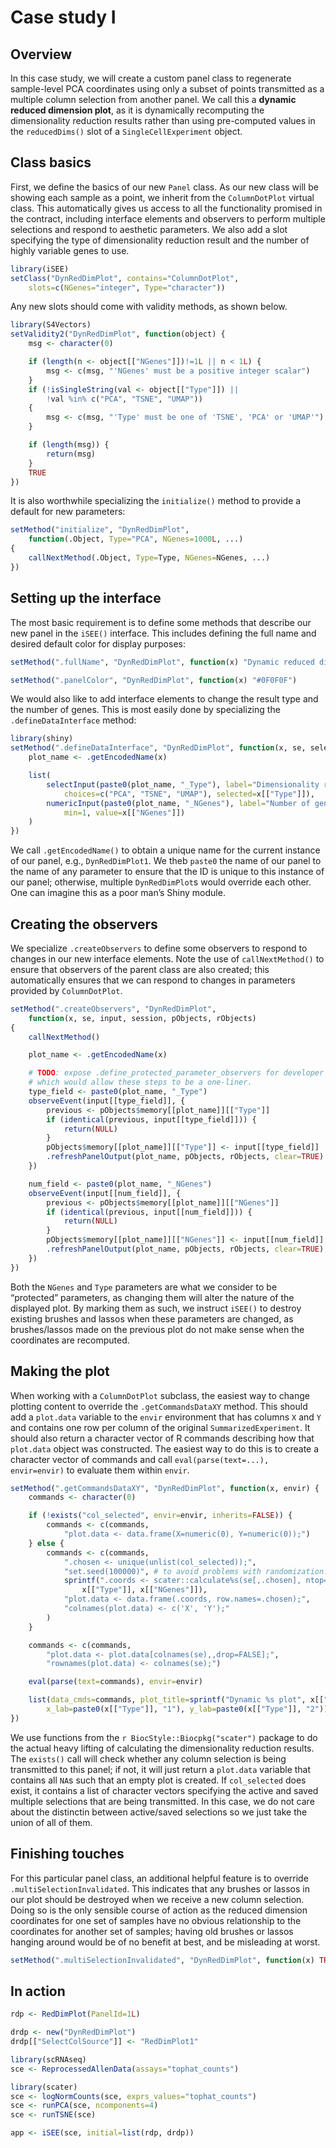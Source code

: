 # Case study I 

## Overview

In this case study, we will create a custom panel class to regenerate sample-level PCA coordinates using only a subset of points transmitted as a multiple column selection from another panel.
We call this a **dynamic reduced dimension plot**, as it is dynamically recomputing the dimensionality reduction results rather than using pre-computed values in the `reducedDims()` slot of a `SingleCellExperiment` object.

## Class basics

First, we define the basics of our new `Panel` class.
As our new class will be showing each sample as a point, we inherit from the `ColumnDotPlot` virtual class.
This automatically gives us access to all the functionality promised in the contract, 
including interface elements and observers to perform multiple selections and respond to aesthetic parameters.
We also add a slot specifying the type of dimensionality reduction result and the number of highly variable genes to use. 

```r
library(iSEE)
setClass("DynRedDimPlot", contains="ColumnDotPlot",
    slots=c(NGenes="integer", Type="character"))
```

Any new slots should come with validity methods, as shown below.

```r
library(S4Vectors)
setValidity2("DynRedDimPlot", function(object) {
    msg <- character(0)

    if (length(n <- object[["NGenes"]])!=1L || n < 1L) {
        msg <- c(msg, "'NGenes' must be a positive integer scalar") 
    }
    if (!isSingleString(val <- object[["Type"]]) || 
        !val %in% c("PCA", "TSNE", "UMAP")) 
    {
        msg <- c(msg, "'Type' must be one of 'TSNE', 'PCA' or 'UMAP'")
    }

    if (length(msg)) {
        return(msg)
    }
    TRUE
})
```

It is also worthwhile specializing the `initialize()` method to provide a default for new parameters:

```r
setMethod("initialize", "DynRedDimPlot", 
    function(.Object, Type="PCA", NGenes=1000L, ...) 
{
    callNextMethod(.Object, Type=Type, NGenes=NGenes, ...)
})
```

## Setting up the interface

The most basic requirement is to define some methods that describe our new panel in the `iSEE()` interface.
This includes defining the full name and desired default color for display purposes:

```r
setMethod(".fullName", "DynRedDimPlot", function(x) "Dynamic reduced dimension plot")

setMethod(".panelColor", "DynRedDimPlot", function(x) "#0F0F0F")
```

We would also like to add interface elements to change the result type and the number of genes.
This is most easily done by specializing the `.defineDataInterface` method:

```r
library(shiny)
setMethod(".defineDataInterface", "DynRedDimPlot", function(x, se, select_info) {
    plot_name <- .getEncodedName(x)

    list(
        selectInput(paste0(plot_name, "_Type"), label="Dimensionality reduction Type",
            choices=c("PCA", "TSNE", "UMAP"), selected=x[["Type"]]),
        numericInput(paste0(plot_name, "_NGenes"), label="Number of genes",
            min=1, value=x[["NGenes"]])
    )
})
```

We call `.getEncodedName()` to obtain a unique name for the current instance of our panel, e.g., `DynRedDimPlot1`.
We theb `paste0` the name of our panel to the name of any parameter to ensure that the ID is unique to this instance of our panel;
otherwise, multiple `DynRedDimPlot`s would override each other.
One can imagine this as a poor man's Shiny module.

## Creating the observers

We specialize `.createObservers` to define some observers to respond to changes in our new interface elements.
Note the use of `callNextMethod()` to ensure that observers of the parent class are also created;
this automatically ensures that we can respond to changes in parameters provided by `ColumnDotPlot`.

```r
setMethod(".createObservers", "DynRedDimPlot", 
    function(x, se, input, session, pObjects, rObjects) 
{
    callNextMethod()

    plot_name <- .getEncodedName(x)

    # TODO: expose .define_protected_parameter_observers for developer use, 
    # which would allow these steps to be a one-liner.
    type_field <- paste0(plot_name, "_Type")
    observeEvent(input[[type_field]], {
        previous <- pObjects$memory[[plot_name]][["Type"]]
        if (identical(previous, input[[type_field]])) {
            return(NULL)
        }
        pObjects$memory[[plot_name]][["Type"]] <- input[[type_field]]
        .refreshPanelOutput(plot_name, pObjects, rObjects, clear=TRUE)
    })

    num_field <- paste0(plot_name, "_NGenes")
    observeEvent(input[[num_field]], {
        previous <- pObjects$memory[[plot_name]][["NGenes"]]
        if (identical(previous, input[[num_field]])) {
            return(NULL)
        }
        pObjects$memory[[plot_name]][["NGenes"]] <- input[[num_field]]
        .refreshPanelOutput(plot_name, pObjects, rObjects, clear=TRUE)
    })
})
```

Both the `NGenes` and `Type` parameters are what we consider to be "protected" parameters, 
as changing them will alter the nature of the displayed plot.
By marking them as such, we instruct `iSEE()` to destroy existing brushes and lassos when these parameters are changed,
as brushes/lassos made on the previous plot do not make sense when the coordinates are recomputed.

## Making the plot

When working with a `ColumnDotPlot` subclass, the easiest way to change plotting content to override the `.getCommandsDataXY` method.
This should add a `plot.data` variable to the `envir` environment that has columns `X` and `Y` and contains one row per column of the original `SummarizedExperiment`.
It should also return a character vector of R commands describing how that `plot.data` object was constructed.
The easiest way to do this is to create a character vector of commands and call `eval(parse(text=...), envir=envir)` to evaluate them within `envir`.

```r
setMethod(".getCommandsDataXY", "DynRedDimPlot", function(x, envir) {
    commands <- character(0)

    if (!exists("col_selected", envir=envir, inherits=FALSE)) {
        commands <- c(commands, 
            "plot.data <- data.frame(X=numeric(0), Y=numeric(0));")
    } else {
        commands <- c(commands,
            ".chosen <- unique(unlist(col_selected));",
            "set.seed(100000)", # to avoid problems with randomization.
            sprintf(".coords <- scater::calculate%s(se[,.chosen], ntop=%i, ncomponents=2);",
                x[["Type"]], x[["NGenes"]]),
            "plot.data <- data.frame(.coords, row.names=.chosen);",
            "colnames(plot.data) <- c('X', 'Y');"
        )
    }

    commands <- c(commands,
        "plot.data <- plot.data[colnames(se),,drop=FALSE];",
        "rownames(plot.data) <- colnames(se);")

    eval(parse(text=commands), envir=envir)

    list(data_cmds=commands, plot_title=sprintf("Dynamic %s plot", x[["Type"]]), 
        x_lab=paste0(x[["Type"]], "1"), y_lab=paste0(x[["Type"]], "2"))
})
```

We use functions from the `r BiocStyle::Biocpkg("scater")` package to do the actual heavy lifting of calculating the dimensionality reduction results.
The `exists()` call will check whether any column selection is being transmitted to this panel; if not, it will just return a `plot.data` variable that contains all `NA`s such that an empty plot is created.
If `col_selected` does exist, it contains a list of character vectors specifying the active and saved multiple selections that are being transmitted.
In this case, we do not care about the distinctin between active/saved selections so we just take the union of all of them.

## Finishing touches

For this particular panel class, an additional helpful feature is to override `.multiSelectionInvalidated`.
This indicates that any brushes or lassos in our plot should be destroyed when we receive a new column selection.
Doing so is the only sensible course of action as the reduced dimension coordinates for one set of samples have no obvious relationship to the coordinates for another set of samples;
having old brushes or lassos hanging around would be of no benefit at best, and be misleading at worst.

```r
setMethod(".multiSelectionInvalidated", "DynRedDimPlot", function(x) TRUE)
```

## In action

```r
rdp <- RedDimPlot(PanelId=1L)

drdp <- new("DynRedDimPlot")
drdp[["SelectColSource"]] <- "RedDimPlot1"
```

```r
library(scRNAseq)
sce <- ReprocessedAllenData(assays="tophat_counts")

library(scater)
sce <- logNormCounts(sce, exprs_values="tophat_counts")
sce <- runPCA(sce, ncomponents=4)
sce <- runTSNE(sce)

app <- iSEE(sce, initial=list(rdp, drdp))
```




